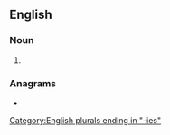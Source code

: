 {{also|tonies}}
==English==

===Noun===
{{head|en|noun form}}

# {{plural of|en|Tony}}

===Anagrams===
* {{anagrams|en|a=einost|Neoist|Nietos|Tineos|on site|on-site|onsite|ostein|stonie}}

[[Category:English plurals ending in "-ies"]]